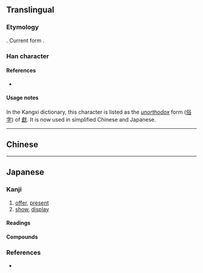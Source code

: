 {{also|獻}}
{{character info}}
==Translingual==
{{ja-forms|献|献|[[獻]]}}

===Etymology===
{{Han simp|獻|f=鬳|t=南}}. Current form {{Han compound|南|犬}}.

===Han character===
{{Han char|rn=94|rad=犬|as=09|sn=13|four=|canj=JBIK|ids=⿰南犬}}

====References====
* {{Han ref|kx=0715.040|dkj=20539|dj=1127.050|hdz=21355.020|uh=732E|ud=29486}}

====Usage notes====
In the Kangxi dictionary, this character is listed as the ''[[unorthodox]]'' form ([[俗字]]) of [[獻]]. It is now used in simplified Chinese and Japanese.

----

==Chinese==
{{zh-see|獻|sv}}

----

==Japanese==
{{ja-kanji forms|献|獻}}

===Kanji===
{{ja-kanji|grade=c|rs=犬09|kyu=獻}}

# [[offer]], [[present]]
# [[show]], [[display]]

====Readings====
{{ja-readings
|goon=こん<こん
|kanon=けん<けん
|kun=たてまつ-る
|nanori=すすむ, たけ, ただす, のぶ
}}

====Compounds====
{{col2-u|ja
|{{ja-r|献%遺|けん%い}}
|{{ja-r|献%飲|けん%いん}}
|{{ja-r|献%詠|けん%えい}}
|{{ja-r|献%可|けん%か}}
|{{ja-r|献%花|けん%か}}
|{{ja-r|献%歌|けん%か}}
|{{ja-r|献%馘|けん%かく}}
|{{ja-r|献%眼|けん%がん}}
|{{ja-r|献%饋|けん%き}}
|{{ja-r|献%疑|けん%ぎ}}
|{{ja-r|献%儀|けん%ぎ}}
|{{ja-r|献%技|けん%ぎ}}
|{{ja-r|献%議|けん%ぎ}}
|{{ja-r|献%御|けん%ぎょ}}
|{{ja-r|献%供|けん%きょう}}
|{{ja-r|献%饗|けん%きょう}}
|{{ja-r|献%享|けん%きょう}}
|{{ja-r|献%芹|けん%きん}}
|{{ja-r|献%金|けん%きん}}: {{l|en|donation}}, {{l|en|contribution}}
|{{ja-r|献%勤|けん%きん}}
|{{ja-r|献%計|けん%けい}}
|{{ja-r|献%芸|けん%げい}}
|{{ja-r|献%血|けん%けつ}}: {{l|en|blood}} {{l|en|donation}}
|{{ja-r|献%見|けん%けん}}
|{{ja-r|献%言|けん%げん}}
|{{ja-r|献%功|けん%こう}}
|{{ja-r|献%好|けん%こう}}
|{{ja-r|献%香|けん%こう}}
|{{ja-r|献%祭|けん%さい}}
|{{ja-r|献%歳|けん%さい}}
|{{ja-r|献%策|けん%さく}}: {{l|en|suggestion}}, {{l|en|proposal}}
|{{ja-r|献%酢|けん%さく}}
|{{ja-r|献%残|けん%ざん}}
|{{ja-r|献%詞|けん%し}}
|{{ja-r|献%辞|けん%じ}}
|{{ja-r|献%爵|けん%しゃく}}
|{{ja-r|献%酒|けん%しゅ}}
|{{ja-r|献%寿|けん%じゅ}}
|{{ja-r|献%酬|けん%しゅう}}
|{{ja-r|献%囚|けん%しゅう}}
|{{ja-r|献%醻|けん%しゅう}}
|{{ja-r|献%春|けん%しゅん}}
|{{ja-r|献%笑|けん%しょう}}
|{{ja-r|献%觴|けん%しょう}}
|{{ja-r|献%捷|けん%しょう}}
|{{ja-r|献%上|けん%じょう}}
|{{ja-r|献%状|けん%じょう}}
|{{ja-r|献%臣|けん%しん}}
|{{ja-r|献%身|けん%しん}}
|{{ja-r|献%斟|けん%しん}}
|{{ja-r|献%新|けん%しん}}
|{{ja-r|献%瑞|けん%ずい}}
|{{ja-r|献%饌|けん%せん}}
|{{ja-r|献%善|けん%ぜん}}
|{{ja-r|献%奏|けん%そう}}
|{{ja-r|献%尊|けん%そん}}
|{{ja-r|献%体|けん%たい}}
|{{ja-r|献%替|けん%たい}}
|{{ja-r|献%題|けん%だい}}
|{{ja-r|献%茶|けん%ちゃ}}
|{{ja-r|献%呈|けん%てい}}
|{{ja-r|献%灯|けん%とう}}
|{{ja-r|献%納|けん%のう}}
|{{ja-r|献%杯|けん%ぱい|rom=-}}, {{ja-r|献%盃|けん%ぱい}}
|{{ja-r|献%媚|けん%び}}
|{{ja-r|献%否|けん%ぴ}}
|{{ja-r|献%俘|けん%ぷ}}
|{{ja-r|献%物|けん%ぶつ}}
|{{ja-r|献%謀|けん%ぼう}}
|{{ja-r|献%奉|けん%ぽう}}
|{{ja-r|献%本|けん%ぽん}}
|{{ja-r|献%民|けん%みん}}
|{{ja-r|献%夢|けん%む}}
|{{ja-r|献%物|けん%もつ}}
|{{ja-r|献%諛|けん%ゆ}}
|{{ja-r|献%侑|けん%ゆう}}
|{{ja-r|献%礼|けん%れい}}
|{{ja-r|献%献|こん%こん}}
|{{ja-r|献%立|こん%だて}}: {{l|en|menu}}, {{l|en|program}}, {{l|en|schedule}}
|{{ja-r|一%献|いっ%けん}}
|{{ja-r|一%献|いっ%こん}}
|{{ja-r|嘉%献|き%けん}}
|{{ja-r|跪%献|き%けん}}
|{{ja-r|餼%献|き%けん}}
|{{ja-r|享%献|きょう%けん}}
|{{ja-r|芹%献|きん%けん}}
|{{ja-r|貢%献|こう%けん}}
|{{ja-r|贄%献|し%けん}}
|{{ja-r|酌%献|しゃく%けん}}
|{{ja-r|進%献|しん%けん}}
|{{ja-r|靖%献|せい%けん}}
|{{ja-r|薦%献|せん%けん}}
|{{ja-r|朝%献|ちょう%けん}}
|{{ja-r|文%献|ぶん%けん}}
|{{ja-r|奉%献|ほう%けん}}
|{{ja-r|民%献|みん%けん}}
|{{ja-r|礼%献|れい%けん}}
|{{ja-r|黎%献|れい%けん}}
}}

===References===
* {{R:Jitsu}}